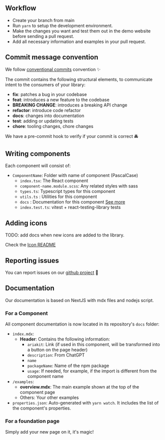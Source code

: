 ## Workflow

- Create your branch from main
- Run `yarn` to setup the development environment.
- Make the changes you want and test them out in the demo website before sending a pull request.
- Add all necessary information and examples in your pull request.

## Commit message convention

We follow [conventional commits](https://www.conventionalcommits.org/en/v1.0.0/) convention ✨

The commit contains the following structural elements, to communicate intent to the consumers of your library:

- <strong>fix</strong>: patches a bug in your codebase
- <strong>feat</strong>: introduces a new feature to the codebase
- <strong>BREAKING CHANGE</strong>: introduces a breaking API change
- <strong>refactor</strong>: introduce code refactor
- <strong>docs</strong>: changes into documentation
- <strong>test</strong>: adding or updating tests
- <strong>chore</strong>: tooling changes, chore changes

We have a pre-commit hook to verify if your commit is correct 🚔

## Writing components

Each component will consist of:

- `ComponentName`: Folder with name of component (PascalCase)
  - `index.tsx`: The React component
  - `component-name.module.scss`: Any related styles with sass
  - `types.ts`: Typescript types for this component
  - `utils.ts` : Utilities for this component
  - `docs` : Documentation for this component [See more](#documentation)
  - `index.test.ts`: vitest + react-testing-library tests

## Adding icons

TODO: add docs when new icons are added to the library.

Check the [Icon README](https://github.com/WTTJ/welcome-ui/tree/main/icons/README.md)

## Reporting issues

You can report issues on our [github project](https://github.com/WTTJ/welcome-ui/issues) 🐛

## Documentation

Our documentation is based on NextJS with mdx files and nodejs script.

### For a Component

All component documentation is now located in its repository's `docs` folder:

- `index.mdx`:
  - **Header**: Contains the following information:
    - `ariakit`: Link (if used in this component, will be transformed into a button on the page header)
    - `description`: From ChatGPT
    - `name`
    - `packageName`: Name of the npm package
    - `usage`: If needed, for example, if the import is different from the component name
- `/examples`:
  - **overview.mdx**: The main example shown at the top of the component page
  - Others: Your other examples
- `properties.json`: Auto-generated with `yarn watch`. It includes the list of the component's properties.

### For a foundation page

Simply add your new page on it, it's magic!
